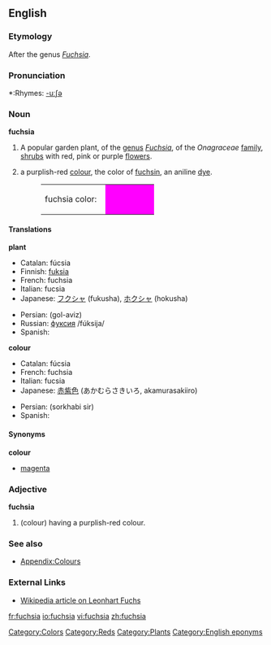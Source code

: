 {{wikipedia}}
==English==

===Etymology===
After the genus ''[[Fuchsia]]''.

===Pronunciation===
*:Rhymes: [[Rhymes:English:-uːʃə|-uːʃə]]

===Noun===
'''fuchsia'''

# A popular garden plant, of the [[genus]] ''[[Fuchsia]]'', of the ''Onagraceae'' [[family]], [[shrub]]s with red, pink or purple [[flower]]s.
# {{colour}} a purplish-red [[color|colour]], the color of [[fuchsin]], an aniline [[dye]].
#:<table><tr><td>fuchsia color: &nbsp;</td><td bgcolor="fuchsia" width="80">&nbsp; </td></tr></table>

====Translations====
'''plant'''
{{top}}
*Catalan: fúcsia
*Finnish: [[fuksia]]
*French: fuchsia {{m}}
*Italian: fucsia {{f}}
*Japanese: [[フクシャ]] (fukusha), [[ホクシャ]] (hokusha)
{{mid}}
*Persian: {{FAchar|[[گل آویز]]}} (gol-aviz)
*Russian: [[фуксия]] /fúksija/
*Spanish: {{trad|es|fucsia}}
{{bottom}}

'''colour'''
{{top}}
*Catalan: fúcsia
*French: fuchsia {{m}}
*Italian: fucsia
*Japanese: [[赤紫色]] (あかむらさきいろ, akamurasakiiro)
{{mid}}
*Persian: {{FAchar|[[سرخابی سیر]]}} (sorkhabi sir)
*Spanish: {{trad|es|fucsia}}
{{bottom}}

====Synonyms====
'''colour'''
*[[magenta]]

===Adjective===
'''fuchsia'''

# (colour) having a purplish-red colour.

===See also===
*[[Wiktionary_Appendix:Colours|Appendix:Colours]]

===External Links===
*[[w:Leonhart_Fuchs|Wikipedia article on Leonhart Fuchs]]

[[Category:Colors]]
[[Category:Reds]]
[[Category:Plants]]
[[Category:English eponyms]]

[[fr:fuchsia]]
[[io:fuchsia]]
[[vi:fuchsia]]
[[zh:fuchsia]]